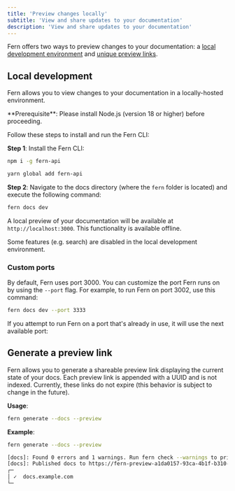 ```yaml
---
title: 'Preview changes locally'
subtitle: 'View and share updates to your documentation'
description: 'View and share updates to your documentation'
---
```


Fern offers two ways to preview changes to your documentation: a [local development environment](#local-development) and [unique preview links](generate-a-preview-link).  

## Local development

Fern allows you to view changes to your documentation in a locally-hosted environment.

<Info>
**Prerequisite**: Please install Node.js (version 18 or higher) before proceeding.
</Info>

Follow these steps to install and run the Fern CLI:

**Step 1**: Install the Fern CLI:

<CodeGroup>

```bash npm
npm i -g fern-api
```

```bash yarn
yarn global add fern-api
```

</CodeGroup>

**Step 2**: Navigate to the docs directory (where the `fern` folder is located) and execute the following command:

```bash
fern docs dev
```

A local preview of your documentation will be available at `http://localhost:3000`. This functionality is available offline. 

<Note>
Some features (e.g. search) are disabled in the local development environment.
</Note>


### Custom ports

By default, Fern uses port 3000. You can customize the port Fern runs on by using the `--port` flag. For example, to run Fern on port 3002, 
use this command:

```bash
fern docs dev --port 3333
```

If you attempt to run Fern on a port that's already in use, it will use the next available port:


## Generate a preview link

Fern allows you to generate a shareable preview link displaying the current state of your docs. Each preview link is appended with a UUID and is not indexed. Currently, these links do not expire (this behavior is subject to change in the future). 

**Usage**:
```bash
fern generate --docs --preview
```

**Example**: 
```bash
fern generate --docs --preview

[docs]: Found 0 errors and 1 warnings. Run fern check --warnings to print out the warnings.
[docs]: Published docs to https://fern-preview-a1da0157-93ca-4b1f-b310-8dd34fb891ca.docs.buildwithfern.com
┌─
│ ✓  docs.example.com
└─
```
